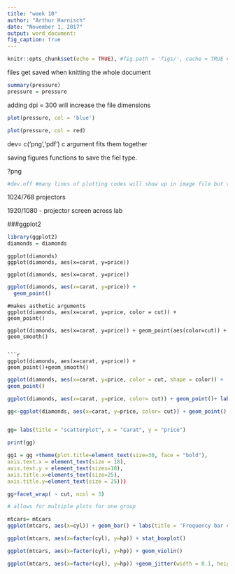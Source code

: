 ```yaml
---
title: "week 10"
author: "Arthur Harnisch"
date: "November 1, 2017"
output: word_document:
fig_caption: true
---
```


```r
knitr::opts_chunk$set(echo = TRUE), #fig.path = 'figs/', cache = TRUE # save copies of ifgures into folders

```


files get saved when knitting the whole document 

```r

summary(pressure)
pressure = pressure

```


adding dpi = 300 will increase the file dimensions


```r

plot(pressure, col = 'blue')
```


```r

plot(pressure, col = red)
```

dev= c('png','pdf') c argument fits them together


saving figures
functions to save the fiel type. 

?png


```r

#dev.off #many lines of plotting codes will show up in image file but thi command is not necessary. 

```

1024/768 projectors

1920/1080 - projector screen across lab




###ggplot2 


```r

library(ggplot2)
diamonds = diamonds


```


```rlayoutBasicPlot

ggplot(diamonds)
ggplot(diamonds, aes(x=carat, y=price))

ggplot(diamonds, aes(x=carat, y=price))
```

```r

ggplot(diamonds, aes(x=carat, y=price)) +
  geom_point()
```


```redivdeByCUt
#makes asthetic arguments 
ggplot(diamonds, aes(x=carat, y=price, color = cut)) +
geom_point()
```

```rsmoothers
ggplot(diamonds, aes(x=carat, y=price)) + geom_point(aes(color=cut)) + geom_smooth()


```r

ggplot(diamonds, aes(x=carat, y=price)) +
geom_point()+geom_smooth()

```




```r

ggplot(diamonds, aes(x=carat, y=price, color = cut, shape = color)) +
geom_point()
```


```r

ggplot(diamonds, aes(x=carat, y=price, color= cut)) + geom_point()+ labs(title = "scatterplot", x = "Carat", y = "price")
```


```r

gg<-ggplot(diamonds, aes(x=carat, y=price, color= cut)) + geom_point()


gg= labs(title = "scatterplot", x = "Carat", y = "price")

print(gg)


```





```r

gg1 = gg +theme(plot.title=element_text(size=30, face = "bold"), 
axis.text.x = element_text(size = 18), 
axis.text.y = element_text(sizex=18), 
axis.title.x=elements_text(size=25), 
axis.title.y=element_text(size = 25)))
```

```r
gg+facet_wrap( ~ cut, ncol = 3) 

# allows for multiple plots for one group 
```

```r

mtcars= mtcars
ggplot(mtcars, aes(x=cyl)) + geom_bar() + labs(title = 'Frequency bar chart')

```


```r
ggplot(mtcars, aes(x=factor(cyl), y=hp)) + stat_boxplot()

```



```r

ggplot(mtcars, aes(x=factor(cyl), y=hp)) + geom_violin()

```

```r

ggplot(mtcars, aes(x=factor(cyl), y=hp)) +geom_jitter(width = 0.1, height = 0, aes(color = factor(cyl)))

```


```
```